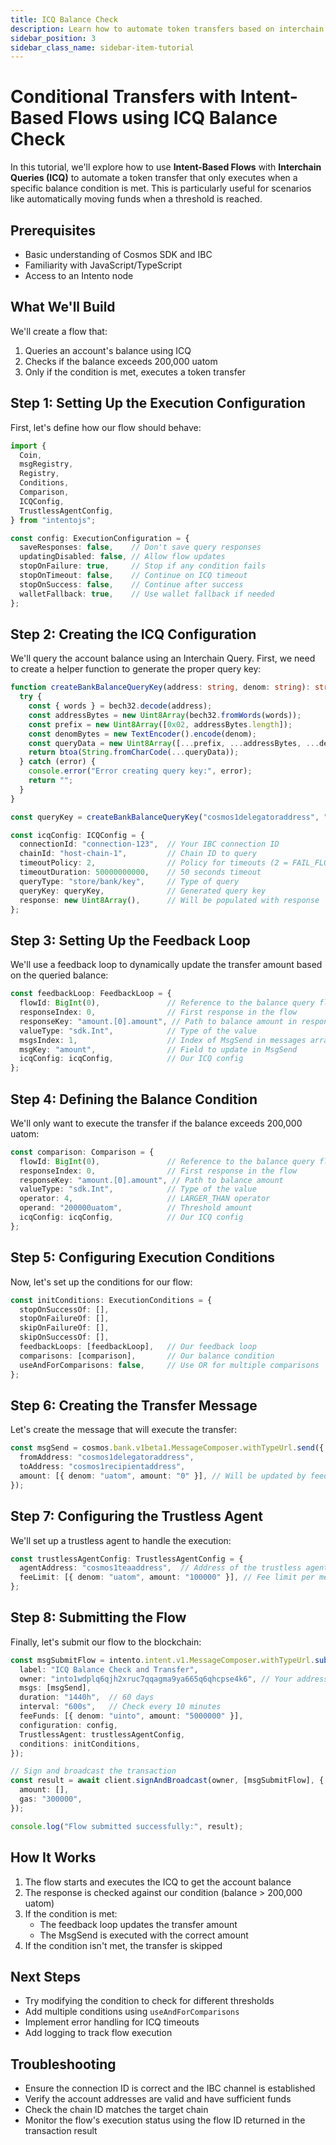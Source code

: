 ```yaml
---
title: ICQ Balance Check
description: Learn how to automate token transfers based on interchain balance queries
sidebar_position: 3
sidebar_class_name: sidebar-item-tutorial
---
```


# Conditional Transfers with Intent-Based Flows using ICQ Balance Check

In this tutorial, we'll explore how to use **Intent-Based Flows** with **Interchain Queries (ICQ)** to automate a token transfer that only executes when a specific balance condition is met. This is particularly useful for scenarios like automatically moving funds when a threshold is reached.

## Prerequisites
- Basic understanding of Cosmos SDK and IBC
- Familiarity with JavaScript/TypeScript
- Access to an Intento node

## What We'll Build
We'll create a flow that:
1. Queries an account's balance using ICQ
2. Checks if the balance exceeds 200,000 uatom
3. Only if the condition is met, executes a token transfer

## Step 1: Setting Up the Execution Configuration

First, let's define how our flow should behave:

```typescript
import {
  Coin,
  msgRegistry,
  Registry,
  Conditions,
  Comparison,
  ICQConfig,
  TrustlessAgentConfig,
} from "intentojs";

const config: ExecutionConfiguration = {
  saveResponses: false,    // Don't save query responses
  updatingDisabled: false, // Allow flow updates
  stopOnFailure: true,     // Stop if any condition fails
  stopOnTimeout: false,    // Continue on ICQ timeout
  stopOnSuccess: false,    // Continue after success
  walletFallback: true,    // Use wallet fallback if needed
};
```

## Step 2: Creating the ICQ Configuration

We'll query the account balance using an Interchain Query. First, we need to create a helper function to generate the proper query key:

```typescript
function createBankBalanceQueryKey(address: string, denom: string): string {
  try {
    const { words } = bech32.decode(address);
    const addressBytes = new Uint8Array(bech32.fromWords(words));
    const prefix = new Uint8Array([0x02, addressBytes.length]);
    const denomBytes = new TextEncoder().encode(denom);
    const queryData = new Uint8Array([...prefix, ...addressBytes, ...denomBytes]);
    return btoa(String.fromCharCode(...queryData));
  } catch (error) {
    console.error("Error creating query key:", error);
    return "";
  }
}

const queryKey = createBankBalanceQueryKey("cosmos1delegatoraddress", "uatom");

const icqConfig: ICQConfig = {
  connectionId: "connection-123",  // Your IBC connection ID
  chainId: "host-chain-1",         // Chain ID to query
  timeoutPolicy: 2,                // Policy for timeouts (2 = FAIL_FLOW)
  timeoutDuration: 50000000000,    // 50 seconds timeout
  queryType: "store/bank/key",     // Type of query
  queryKey: queryKey,              // Generated query key
  response: new Uint8Array(),      // Will be populated with response
};
```

## Step 3: Setting Up the Feedback Loop

We'll use a feedback loop to dynamically update the transfer amount based on the queried balance:

```typescript
const feedbackLoop: FeedbackLoop = {
  flowId: BigInt(0),               // Reference to the balance query flow
  responseIndex: 0,                // First response in the flow
  responseKey: "amount.[0].amount", // Path to balance amount in response
  valueType: "sdk.Int",            // Type of the value
  msgsIndex: 1,                    // Index of MsgSend in messages array
  msgKey: "amount",                // Field to update in MsgSend
  icqConfig: icqConfig,            // Our ICQ config
};
```

## Step 4: Defining the Balance Condition

We'll only want to execute the transfer if the balance exceeds 200,000 uatom:

```typescript
const comparison: Comparison = {
  flowId: BigInt(0),               // Reference to the balance query flow
  responseIndex: 0,                // First response in the flow
  responseKey: "amount.[0].amount", // Path to balance amount
  valueType: "sdk.Int",            // Type of the value
  operator: 4,                     // LARGER_THAN operator
  operand: "200000uatom",          // Threshold amount
  icqConfig: icqConfig,            // Our ICQ config
};
```

## Step 5: Configuring Execution Conditions

Now, let's set up the conditions for our flow:

```typescript
const initConditions: ExecutionConditions = {
  stopOnSuccessOf: [],
  stopOnFailureOf: [],
  skipOnFailureOf: [],
  skipOnSuccessOf: [],
  feedbackLoops: [feedbackLoop],   // Our feedback loop
  comparisons: [comparison],       // Our balance condition
  useAndForComparisons: false,     // Use OR for multiple comparisons
};
```

## Step 6: Creating the Transfer Message

Let's create the message that will execute the transfer:

```typescript
const msgSend = cosmos.bank.v1beta1.MessageComposer.withTypeUrl.send({
  fromAddress: "cosmos1delegatoraddress",
  toAddress: "cosmos1recipientaddress",
  amount: [{ denom: "uatom", amount: "0" }], // Will be updated by feedback loop
});
```

## Step 7: Configuring the Trustless Agent

We'll set up a trustless agent to handle the execution:

```typescript
const trustlessAgentConfig: TrustlessAgentConfig = {
  agentAddress: "cosmos1teaaddress",  // Address of the trustless agent
  feeLimit: [{ denom: "uatom", amount: "100000" }], // Fee limit per message execution (optional)
};
```

## Step 8: Submitting the Flow

Finally, let's submit our flow to the blockchain:

```typescript
const msgSubmitFlow = intento.intent.v1.MessageComposer.withTypeUrl.submitFlow({
  label: "ICQ Balance Check and Transfer",
  owner: "into1wdplq6qjh2xruc7qqagma9ya665q6qhcpse4k6", // Your address
  msgs: [msgSend],
  duration: "1440h",  // 60 days
  interval: "600s",   // Check every 10 minutes
  feeFunds: [{ denom: "uinto", amount: "5000000" }],
  configuration: config,
  TrustlessAgent: trustlessAgentConfig,
  conditions: initConditions,
});

// Sign and broadcast the transaction
const result = await client.signAndBroadcast(owner, [msgSubmitFlow], {
  amount: [],
  gas: "300000",
});

console.log("Flow submitted successfully:", result);
```

## How It Works

1. The flow starts and executes the ICQ to get the account balance
2. The response is checked against our condition (balance > 200,000 uatom)
3. If the condition is met:
   - The feedback loop updates the transfer amount
   - The MsgSend is executed with the correct amount
4. If the condition isn't met, the transfer is skipped

## Next Steps

- Try modifying the condition to check for different thresholds
- Add multiple conditions using `useAndForComparisons`
- Implement error handling for ICQ timeouts 
- Add logging to track flow execution

## Troubleshooting

- Ensure the connection ID is correct and the IBC channel is established
- Verify the account addresses are valid and have sufficient funds
- Check the chain ID matches the target chain
- Monitor the flow's execution status using the flow ID returned in the transaction result
